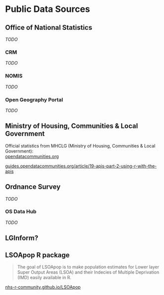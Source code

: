# Public Data Sources {#public-data}

## Office of National Statistics

*TODO*

### CRM

*TODO*

### NOMIS

*TODO*

### Open Geography Portal {#open-geography}

*TODO*

## Ministry of Housing, Communities & Local Government

Official statistics from MHCLG (Ministry of Housing, Communities & Local Government):\
[opendatacommunities.org](https://opendatacommunities.org/home)

[guides.opendatacommunities.org/article/19-apis-part-2-using-r-with-the-apis](https://guides.opendatacommunities.org/article/19-apis-part-2-using-r-with-the-apis){.uri}

## Ordnance Survey

*TODO*

### OS Data Hub {#os-data-hub}

*TODO*

## LGInform?

## LSOApop R package

> The goal of LSOApop is to make population estimates for Lower layer Super Output Areas (LSOA) and their Indecies of Multiple Deprivation (IMD) easily available in R.

[nhs-r-community.github.io/LSOApop](https://nhs-r-community.github.io/LSOApop/)
